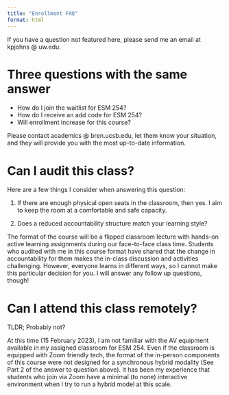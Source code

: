 ```yaml
---
title: "Enrollment FAQ"
format: html
---
```


If you have a question not featured here, please send me an email at kpjohns @ uw.edu.

# Three questions with the same answer

- How do I join the waitlist for ESM 254? 
- How do I receive an add code for ESM 254? 
- Will enrollment increase for this course?

Please contact academics @ bren.ucsb.edu, let them know your situation, and they will provide you with the most up-to-date information.

# Can I audit this class?

Here are a few things I consider when answering this question:

1. If there are enough physical open seats in the classroom, then yes. I aim to keep the room at a comfortable and safe capacity.

2. Does a reduced accountability structure match your learning style? 

The format of the course will be a flipped classroom lecture with hands-on active learning assignments during our face-to-face class time. Students who audited with me in this course format have shared that the change in accountability for them makes the in-class discussion and activities challenging. However, everyone learns in different ways, so I cannot make this particular decision for you. I will answer any follow up questions, though!

# Can I attend this class remotely?

TLDR; Probably not?

At this time (15 February 2023), I am not familiar with the AV equipment available in my assigned classroom for ESM 254. Even if the classroom is equipped with Zoom friendly tech, the format of the in-person components of this course were not designed for a synchronous hybrid modality (See Part 2 of the answer to question above). It has been my experience that students who join via Zoom have a minimal (to none) interactive environment when I try to run a hybrid model at this scale.